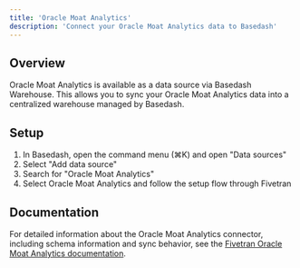 ```yaml
---
title: 'Oracle Moat Analytics'
description: 'Connect your Oracle Moat Analytics data to Basedash'
---
```


## Overview

Oracle Moat Analytics is available as a data source via Basedash Warehouse. This allows you to sync your Oracle Moat Analytics data into a centralized warehouse managed by Basedash.

## Setup

1. In Basedash, open the command menu (⌘K) and open "Data sources"
2. Select "Add data source"
3. Search for "Oracle Moat Analytics"
4. Select Oracle Moat Analytics and follow the setup flow through Fivetran

## Documentation

For detailed information about the Oracle Moat Analytics connector, including schema information and sync behavior, see the [Fivetran Oracle Moat Analytics documentation](https://fivetran.com/docs/connectors/applications/oracle-moat-analytics).
